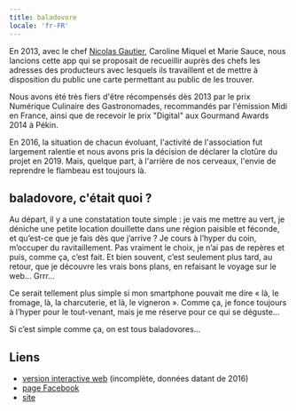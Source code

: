 ```yaml
---
title: baladovore
locale: 'fr-FR'
---
```


En 2013, avec le chef [Nicolas Gautier](https://www.restaurant-nature.com/),
Caroline Miquel et Marie Sauce, nous lancions cette app qui se proposait de
recueillir auprès des chefs les adresses des producteurs avec lesquels ils
travaillent et de mettre à disposition du public une carte permettant au
public de les trouver.

Nous avons été très fiers d'être récompensés dès 2013 par le prix Numérique
Culinaire des Gastronomades, recommandés par l'émission Midi en France, ainsi
que de recevoir le prix "Digital" aux Gourmand Awards 2014 à Pékin.

En 2016, la situation de chacun évoluant, l'activité de l'association fut
largement ralentie et nous avons pris la décision de déclarer la clotûre du
projet en 2019. Mais, quelque part, à l'arrière de nos cerveaux, l'envie de
reprendre le flambeau est toujours là.

## baladovore, c'était quoi ?

Au départ, il y a une constatation toute simple : je vais me mettre au vert, je
déniche une petite location douillette dans une région paisible et féconde, et
qu’est-ce que je fais dès que j’arrive ? Je cours à l’hyper du coin, m’occuper
du ravitaillement. Pas vraiment le choix, je n’ai pas de repères et puis, comme
ça, c’est fait. Et bien souvent, c’est seulement plus tard, au retour, que je
découvre les vrais bons plans, en refaisant le voyage sur le web… Grrr…

Ce serait tellement plus simple si mon smartphone pouvait me dire « là, le
fromage, là, la charcuterie, et là, le vigneron ». Comme ça, je fonce toujours
à l’hyper pour le tout-venant, mais je me réserve pour ce qui se déguste…

Si c’est simple comme ça, on est tous baladovores…

## Liens  

 - [version interactive web](https://cloud.baladovore.com/) (incomplète, données datant de 2016)
 - [page Facebook](https://www.facebook.com/Baladovore)
 - [site](https://www.baladovore.com)

